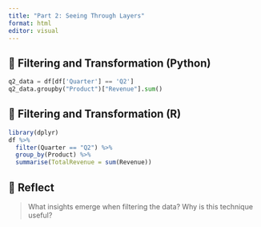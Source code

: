 ---
title: "Part 2: Seeing Through Layers"
format: html
editor: visual
---

## 🧼 Filtering and Transformation (Python)

```{python}
q2_data = df[df['Quarter'] == 'Q2']
q2_data.groupby("Product")["Revenue"].sum()
```

## 🧼 Filtering and Transformation (R)

```{r}
library(dplyr)
df %>%
  filter(Quarter == "Q2") %>%
  group_by(Product) %>%
  summarise(TotalRevenue = sum(Revenue))
```

## 🧠 Reflect

> What insights emerge when filtering the data?
> Why is this technique useful?
